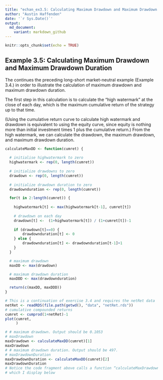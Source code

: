```yaml
---
title: "echan_ex3.5: Calculating Maximum Drawdown and Maximum Drawdown Duration"
author: "Austin Haffenden"
date: '`r Sys.Date()`'
output: 
  md_document:
    variant: markdown_github
---
```


```r
knitr::opts_chunk$set(echo = TRUE)
```
## Example 3.5: Calculating Maximum Drawdown and Maximum Drawdown Duration
The continues the preceding long-short market-neutral example (Example  3.4.) 
in order to illustrate the calculation of maximum drawdown and maximum 
drawdown duration. 

The first step in this calculation is to calculate the “high watermark” at the
close of each day, which is the maximum cumulative return of the strategy up 
to that time. 

(Using the cumulative return curve to calculate high watermark and drawdown is 
equivalent to using the equity curve, since equity is nothing more than initial
investment times 1 plus the cumulative return.) From the high watermark, we can 
calculate the drawdown, the maximum drawdown, and maximum drawdown duration.

```r
calculateMaxDD <- function(cumret) {
  
  # initialise highwatermark to zero
  highwatermark <- rep(0, length(cumret))
  
  # initialize drawdowns to zero
  drawdown <- rep(0, length(cumret))
  
  # initialize drawdown duration to zero
  drawdownduration <- rep(0, length(cumret))

  for(t in 2:length(cumret)) {
    
    highwatermark[t] <- max(highwatermark[t-1], cumret[t])
  
    # drawdown on each day
    drawdown[t] <-  (1+highwatermark[t]) / (1+cumret[t])-1
    
    if (drawdown[t]==0) {
        drawdownduration[t] <- 0
    } else {
        drawdownduration[t] <- drawdownduration[t-1]+1
    }
  }

  # maximum drawdown
  maxDD <- max(drawdown)

  # maximum drawdown duration
  maxDDD <- max(drawdownduration)

  return(c(maxDD, maxDDD))
}

# This is a continuation of exercise 3.4 and requires the netRet data
netRet <- readRDS(file.path(getwd(), "data", "netRet.rds"))
# cumulative compounded returns
cumret <- cumprod(1+netRet)-1
plot(cumret,
     )
```

```r
# # maximum drawdown. Output should be 0.1053
# maxDrawdown
maxDrawdown <- calculateMaxDD(cumret)[1]
maxDrawdown
# # maximum drawdown duration. Output should be 497.
# maxDrawdownDuration
maxDrawdownDuration <- calculateMaxDD(cumret)[2]
maxDrawdownDuration
# Notice the code fragment above calls a function “calculateMaxDrawdown,”
# which I display below
```

